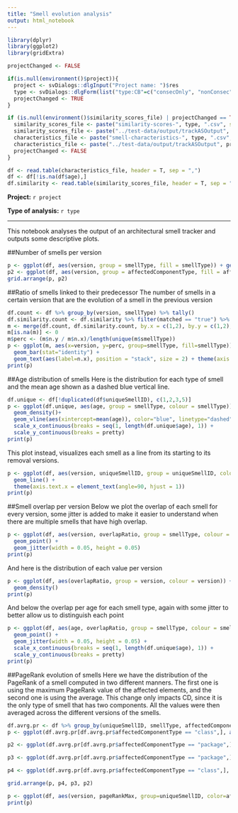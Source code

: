 ```yaml
---
title: "Smell evolution analysis"
output: html_notebook
---
```


```r
library(dplyr)
library(ggplot2)
library(gridExtra)

projectChanged <- FALSE

if(is.null(environment()$project)){
  project <- svDialogs::dlgInput("Project name: ")$res
  type <- svDialogs::dlgForm(list("type:CB"=c("consecOnly", "nonConsec")), title="Select project")$res$type
  projectChanged <- TRUE
}

if (is.null(environment()$similarity_scores_file) | projectChanged == TRUE) {
  similarity_scores_file <- paste("similarity-scores-", type, ".csv", sep = "")
  similarity_scores_file <- paste("../test-data/output/trackASOutput", project, similarity_scores_file, sep="/")
  characteristics_file <- paste("smell-characteristics-", type, ".csv", sep = "")
  characteristics_file <- paste("../test-data/output/trackASOutput", project, characteristics_file, sep="/") 
  projectChanged <- FALSE
}

df <- read.table(characteristics_file, header = T, sep = ",")
df <- df[!is.na(df$age),]
df.similarity <- read.table(similarity_scores_file, header = T, sep = ",")
```

**Project:** ``r project``

**Type of analysis:** ``r type``

***

This notebook analyses the output of an architectural smell tracker and outputs some descriptive plots.

##Number of smells per version
```r
p <- ggplot(df, aes(version, group = smellType, fill = smellType)) + geom_bar() + theme(axis.text.x = element_text(angle=90, hjust = 1))
p2 <- ggplot(df, aes(version, group = affectedComponentType, fill = affectedComponentType)) + geom_bar() + theme(axis.text.x = element_text(angle=90, hjust = 1))
grid.arrange(p, p2)
```

##Ratio of smells linked to their predecessor
The number of smells in a certain version that are the evolution of a smell in the previous version
```r
df.count <- df %>% group_by(version, smellType) %>% tally()
df.similarity.count <- df.similarity %>% filter(matched == "true") %>% group_by(nextVersion, nextType) %>% tally()
m <- merge(df.count, df.similarity.count, by.x = c(1,2), by.y = c(1,2), all = T)
m[is.na(m)] <- 0
m$perc <- (m$n.y / m$n.x)/length(unique(m$smellType))
p <- ggplot(m, aes(x=version, y=perc, group=smellType, fill=smellType)) + 
  geom_bar(stat="identity") +
  geom_text(aes(label=n.x), position = "stack", size = 2) + theme(axis.text.x = element_text(angle=90, hjust = 1))
print(p)
```


##Age distribution of smells
Here is the distribution for each type of smell and the mean age shown as a dashed blue vertical line.
```r
df.unique <- df[!duplicated(df$uniqueSmellID), c(1,2,3,5)]
p <- ggplot(df.unique, aes(age, group = smellType, colour = smellType)) +
  geom_density()+
  geom_vline(aes(xintercept=mean(age)), color="blue", linetype="dashed", size=1) +
  scale_x_continuous(breaks = seq(1, length(df.unique$age), 1)) +
  scale_y_continuous(breaks = pretty)
print(p)
```
This plot instead, visualizes each smell as a line from its starting to its removal versions.
```r
p <- ggplot(df, aes(version, uniqueSmellID, group = uniqueSmellID, color = smellType)) + 
  geom_line() +  
  theme(axis.text.x = element_text(angle=90, hjust = 1))
print(p)
```


##Smell overlap per version
Below we plot the overlap of each smell for every version, some jitter is added to make it easier to understand when there are multiple smells that have high overlap.
```r
p <- ggplot(df, aes(version, overlapRatio, group = smellType, colour = smellType)) +
  geom_point() +
  geom_jitter(width = 0.05, height = 0.05)
print(p)
```
And here is the distribution of each value per version
```r
p <- ggplot(df, aes(overlapRatio, group = version, colour = version)) +
  geom_density()
print(p)
```
And below the overlap per age for each smell type, again with some jitter to better allow us to distinguish each point
```r
p <- ggplot(df, aes(age, overlapRatio, group = smellType, colour = smellType)) +
  geom_point() +
  geom_jitter(width = 0.05, height = 0.05) +
  scale_x_continuous(breaks = seq(1, length(df.unique$age), 1)) +
  scale_y_continuous(breaks = pretty)
print(p)
```
##PageRank evolution of smells
Here we have the distribution of the PageRank of a smell computed in two different manners. The first one is using the maximum PageRank value of the affected elements, and the second one is using the average. This change only impacts CD, since it is the only type of smell that has two components. All the values were then averaged across the different versions of the smells.
```r
df.avrg.pr <- df %>% group_by(uniqueSmellID, smellType, affectedComponentType) %>% summarise(meanMaxPageRank=mean(pageRankMax), meanAvgPageRank=mean(pageRankAvrg))
p <- ggplot(df.avrg.pr[df.avrg.pr$affectedComponentType == "class",], aes(meanMaxPageRank, group=smellType, fill=smellType, color=smellType)) + geom_density(alpha=0.5) + labs(title="Class-level smells")

p2 <- ggplot(df.avrg.pr[df.avrg.pr$affectedComponentType == "package",], aes(meanAvgPageRank, group=smellType, fill=smellType, color=smellType)) + geom_density(alpha=0.5) + labs(title="Package-level smells")

p3 <- ggplot(df.avrg.pr[df.avrg.pr$affectedComponentType == "package",], aes(meanMaxPageRank, group=smellType, fill=smellType, color=smellType)) + geom_density(alpha=0.5) + labs(title="Package-level smells")

p4 <- ggplot(df.avrg.pr[df.avrg.pr$affectedComponentType == "class",], aes(meanAvgPageRank, group=smellType, fill=smellType, color=smellType)) + geom_density(alpha=0.5) + labs(title="Class-level smells")

grid.arrange(p, p4, p3, p2)
```
```r
p <- ggplot(df, aes(version, pageRankMax, group=uniqueSmellID, color=affectedComponentType)) + geom_line()
print(p)
```

